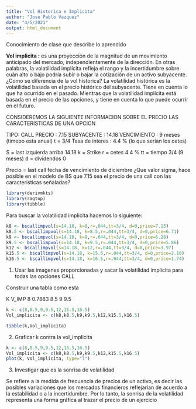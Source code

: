 ---
title: "Vol Historica e Implicita"
author: "Jose Pablo Vazquez"
date: "4/5/2021"
output: html_document
---



Conocimiento de clase que describe lo aprendido 



**Vol implicita :**  es una proyección de la magnitud de un movimiento anticipado del mercado, independientemente de la dirección. En otras palabras, la volatilidad implícita refleja el rango y la incertidumbre sobre cuán alto o bajo podría subir o bajar la cotización de un activo subyacente.
¿Como se diferencia de la vol historica?
La volatilidad histórica es la volatilidad basada en el precio histórico del subyacente. Tiene en cuenta lo que ha ocurrido en el pasado. Mientras que la volatilidad implícita está basada en el precio de las opciones, y tiene en cuenta lo que puede ocurrir en el futuro.

CONSIDEREMOS LA SIGUIENTE INFORMACION SOBRE EL PRECIO LAS CARACTERISTICAS DE UNA OPCION

TIPO: CALL
PRECIO : 7.15
SUBYACENTE : 14.18
VENCIMIENTO : 9 meses (timepo esta anual) t = 3/4
Tasa de interes : 4.4 % (lo que serian los cetes)

S = last izquierda arriba 14.18
k = Strike
r = cetes 4.4 %
tt = tiempo 3/4 (9 meses)
d = dividendos 0 

Precio = last call fecha de vencimiento de diciembre 
¿Que valor sigma, hace posible en el modelo de BS que 7.15 sea el precio de una
call con las caracteristicas señaladas?  


```{r eval=TRUE, echo=FALSE, message=FALSE, warning=FALSE, include=FALSE}
library(derivmkts)
library(ragtop)
library(tibble)
```

Para buscar la volatilidad implicita hacemos lo siguiente:
```{r eval=TRUE, echo=FALSE, message=FALSE, warning=FALSE, include=FALSE}
k8 <- bscallimpvol(s=14.18, k=8,r=.044,tt=3/4, d=0,price=7.15)
k8.5 <- bscallimpvol(s=14.18, k=8.5,r=.044,tt=3/4, d=0,price=6.71)
k9 <- bscallimpvol(s=14.18, k=9,r=.044,tt=3/4, d=0,price=6.28)
k9.5 <- bscallimpvol(s=14.18, k=9.5,r=.044,tt=3/4, d=0,price=5.86)
k12 <- bscallimpvol(s=14.18, k=12,r=.044,tt=3/4, d=0,price=3.97)
k15.5 <- bscallimpvol(s=14.18, k=15.5,r=.044,tt=3/4, d=0,price=2.10)
k16.5 <- bscallimpvol(s=14.18, k=16.5,r=.044,tt=3/4, d=0,price=1.74)
```

1) Usar las imagenes proporcionadas y sacar la volatilidad implicita para todas las opciones CALL

Construir una tabla como esta 

K    V_IMP
8    0.7883
8.5
9
9.5
```{r eval=TRUE, echo=FALSE, message=FALSE, warning=FALSE, include=TRUE}
k <- c(8,8.5,9,9.5,12,15.5,16.5)
Vol_implicita <- c(k8,k8.5,k9,k9.5,k12,k15.5,k16.5)

tibble(k,Vol_implicita)
```




2) Graficar k contra la vol_implicita

```{r eval=TRUE, echo=FALSE, message=FALSE, warning=FALSE, include=TRUE}

k <- c(8,8.5,9,9.5,12,15.5,16.5)
Vol_implicita <- c(k8,k8.5,k9,k9.5,k12,k15.5,k16.5)
plot(k, Vol_implicita, type="l")
```


3) Investigar que es la sonrisa de volatilidad 

Se refiere a la medida de frecuencia de precios de un activo, es decir las posibles variaciones que los mercados financieros reflejarían de acuerdo a la estabilidad o a la incertidumbre. Por lo tanto, la sonrisa de la volatilidad representa una forma gráfica al trazar el precio de un ejercicio

